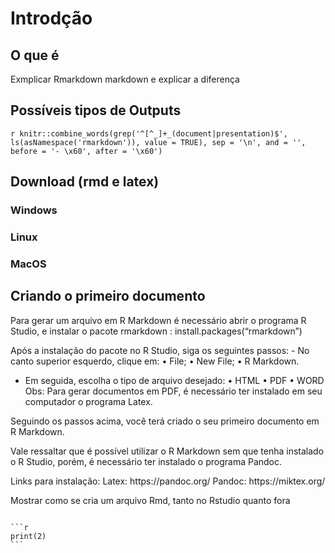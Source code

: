 # Introdção {#intro}

## O que é 

Exmplicar Rmarkdown markdown e explicar a diferença

## Possíveis tipos de Outputs

`r knitr::combine_words(grep('^[^_]+_(document|presentation)$', ls(asNamespace('rmarkdown')), value = TRUE), sep = '\n', and = '', before = '- \x60', after = '\x60')`

## Download (rmd e latex)

### Windows

### Linux

### MacOS

## Criando o primeiro documento
Para gerar um arquivo em R Markdown é necessário abrir o programa R Studio, e instalar o pacote rmarkdown :
install.packages(“rmarkdown”)

Após a instalação do pacote no R Studio, siga os seguintes passos:
- No canto superior esquerdo, clique em:
•	File;
•	New File;
•	R Markdown.

- Em seguida, escolha o tipo de arquivo desejado:
•	HTML
•	PDF 
•	WORD
Obs: Para gerar documentos em PDF, é necessário ter instalado em seu computador o programa Latex.

Seguindo os passos acima, você terá criado o seu primeiro documento em R Markdown.

Vale ressaltar que é possível utilizar o R Markdown sem que tenha instalado o R Studio, porém, é necessário ter instalado o programa Pandoc.

Links para instalação:
Latex: https://pandoc.org/
Pandoc: https://miktex.org/

Mostrar como se cria um arquivo Rmd, tanto no Rstudio quanto fora

````

```r
print(2)
```


````

